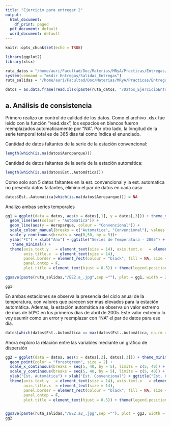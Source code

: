 ```yaml
---
title: "Ejercicio para entregar 2"
output:
  html_document:
    df_print: paged
  pdf_document: default
  word_document: default
---
```


```r
knitr::opts_chunk$set(echo = TRUE)
```

```r
library(ggplot2)
library(xlsx)
```

```r
ruta_datos = "/home/auri/Facultad/Doc/Materias/MRyA/Practicas/Entregas/"
system(command = "mkdir Entregas/Salidas_Entregas") 
ruta_salidas = "/home/auri/Facultad/Doc/Materias/MRyA/Practicas/Entregas/Salidas_Entregas" 
```


```r
datos = as.data.frame(read.xlsx(paste(ruta_datos, "/Datos_EjercicioEntrega2.xlsx", sep = ""), sheetIndex = 1, endRow = 366))
```

## a. Análisis de consistencia
Primero realizo un control de calidad de los datos. Como el archivo .xlsx fue leido con la función "read.xlsx", los espacios en blancos fueron reemplazados automaticamente por "NA". Por otro lado, la longitud de la serie temporal total es de 365 días tal como índica el enunciado.

Cantidad de datos faltantes de la serie de la estación convencional:
```r
length(which(is.na(datos$Aeroparque)))
```


Cantidad de datos faltantes de la serie de la estación automática:
```r
length(which(is.na(datos$Est..Automática)))
```

Como solo son 5 datos faltantes en la est. convencional y la est. automatica no presenta datos faltantes, elimino el par de datos en cada caso

```r
datos$Est..Automática[which(is.na(datos$Aeroparque))] = NA
```


Analizo ambas series temporales


```r
gg1 = ggplot(data = datos, aes(x = datos[,1], y = datos[,3])) + theme_minimal() + 
  geom_line(aes(colour = "Automatica")) + 
  geom_line(aes(y = Aeroparque, colour = "Convencional")) + 
  scale_colour_manual(breaks = c("Automatica", "Convencional"), values = c("firebrick", "dodgerblue4"), name = "") +
  scale_y_continuous(breaks = seq(0,50, by = 5))+
  ylab("ºC") + xlab("Año") + ggtitle("Series de Temperatura - 2005") + 
   theme_minimal() +
  theme(axis.text.y   = element_text(size = 14), axis.text.x   = element_text(size = 14), axis.title.y  = element_text(size = 14),
        axis.title.x  = element_text(size = 14),
        panel.border = element_rect(colour = "black", fill = NA, size = 1),
        panel.ontop = F,
        plot.title = element_text(hjust = 0.5)) + theme(legend.position = "bottom", legend.text = element_text(size = 12))

ggsave(paste(ruta_salidas,"/EE2.a_.jpg",sep =""), plot = gg1, width = 25, height = 15, units = "cm")

gg1
```

En ambas estaciones se observa la presencia del ciclo anual de la temperatura, con valores que parecen ser mas elevados para la estación automática. Ademas, la estación automática se observa un valor extremo de mas de 50ºC en los primeros dias de abril de 2005. Este valor extremo lo voy asumir como un error y reemplazar con "NA" el par de datos para ese día.

```r
datos[which(datos$Est..Automática == max(datos$Est..Automática, na.rm = T)),2:3] = NA
```

Ahora exploro la relación entre las variables mediante un gráfico de dispersión
```r
gg2 = ggplot(data = datos, aes(x = datos[,2], datos[,3])) + theme_minimal() +
  geom_point(color = "forestgreen", size = 2) +
  scale_x_continuous(breaks = seq(5, 40, by = 5), limits = c(5, 40)) +
  scale_y_continuous(breaks = seq(5, 40, by = 5), limits = c(5, 40)) +
  ylab("Est. Automática") + xlab("Est. Convencional") + ggtitle("Est. Convencional vs Est. Automática") +
  theme(axis.text.y   = element_text(size = 14), axis.text.x   = element_text(size = 14), axis.title.y  = element_text(size = 14),
        axis.title.x  = element_text(size = 14),
        panel.border = element_rect(colour = "black", fill = NA, size = 1),
        panel.ontop = F,
        plot.title = element_text(hjust = 0.5)) + theme(legend.position = "bottom", legend.text = element_text(size = 12))


ggsave(paste(ruta_salidas,"/EE2.a2_.jpg",sep =""), plot = gg2, width = 25, height = 23, units = "cm")
gg2
```



